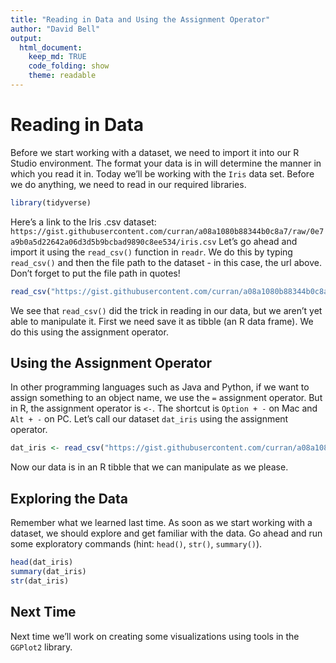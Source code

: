 ```yaml
---
title: "Reading in Data and Using the Assignment Operator"
author: "David Bell"
output: 
  html_document:
    keep_md: TRUE
    code_folding: show
    theme: readable
---
```


# Reading in Data

Before we start working with a dataset, we need to import it into our R Studio environment. The format your data is in will determine the manner in which you read it in. Today we'll be working with the `Iris` data set. Before we do anything, we need to read in our required libraries.

```r
library(tidyverse)
```

Here's a link to the Iris .csv dataset: `https://gist.githubusercontent.com/curran/a08a1080b88344b0c8a7/raw/0e7a9b0a5d22642a06d3d5b9bcbad9890c8ee534/iris.csv` Let's go ahead and import it using the `read_csv()` function in `readr`. We do this by typing `read_csv()` and then the file path to the dataset - in this case, the url above. Don't forget to put the file path in quotes!

```r
read_csv("https://gist.githubusercontent.com/curran/a08a1080b88344b0c8a7/raw/0e7a9b0a5d22642a06d3d5b9bcbad9890c8ee534/iris.csv")
```

We see that `read_csv()` did the trick in reading in our data, but we aren't yet able to manipulate it. First we need save it as tibble (an R data frame). We do this using the assignment operator. 

## Using the Assignment Operator

In other programming languages such as Java and Python, if we want to assign something to an object name, we use the `=` assignment operator. But in R, the assignment operator is `<-`. The shortcut is `Option + -` on Mac and `Alt + -` on PC. Let's call our dataset `dat_iris` using the assignment operator.

```r
dat_iris <- read_csv("https://gist.githubusercontent.com/curran/a08a1080b88344b0c8a7/raw/0e7a9b0a5d22642a06d3d5b9bcbad9890c8ee534/iris.csv")
```

Now our data is in an R tibble that we can manipulate as we please.

## Exploring the Data

Remember what we learned last time. As soon as we start working with a dataset, we should explore and get familiar with the data. Go ahead and run some exploratory commands (hint: `head()`, `str()`, `summary()`).

```r
head(dat_iris)
summary(dat_iris)
str(dat_iris)
```


## Next Time

Next time we'll work on creating some visualizations using tools in the `GGPlot2` library. 

 









